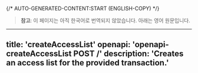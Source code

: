 {/* AUTO-GENERATED-CONTENT:START (ENGLISH-COPY) */}
> **참고**: 이 페이지는 아직 한국어로 번역되지 않았습니다. 아래는 영어 원문입니다.

---
title: 'createAccessList'
openapi: 'openapi-createAccessList POST /'
description: 'Creates an access list for the provided transaction.'
---
